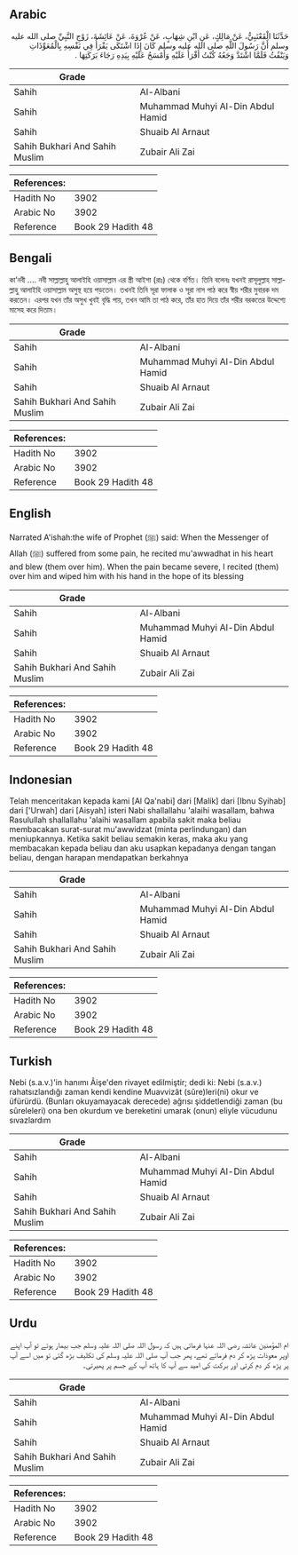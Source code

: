 ## Arabic


<div dir="rtl" lang="ar" style={{fontSize:'larger',backgroundColor:'#f8f9fa',padding:20}}>
حَدَّثَنَا الْقَعْنَبِيُّ، عَنْ مَالِكٍ، عَنِ ابْنِ شِهَابٍ، عَنْ عُرْوَةَ، عَنْ عَائِشَةَ، زَوْجِ النَّبِيِّ صلى الله عليه وسلم أَنَّ رَسُولَ اللَّهِ صلى الله عليه وسلم كَانَ إِذَا اشْتَكَى يَقْرَأُ فِي نَفْسِهِ بِالْمُعَوِّذَاتِ وَيَنْفُثُ فَلَمَّا اشْتَدَّ وَجَعُهُ كُنْتُ أَقْرَأُ عَلَيْهِ وَأَمْسَحُ عَلَيْهِ بِيَدِهِ رَجَاءَ بَرَكَتِهَا ‏.‏
</div>
<div style={{backgroundColor:'#f8f9fa',padding:20, marginBottom: 10}}><table> <thead> <tr> <th>Grade</th> <th></th> </tr> </thead> <tbody> <tr><td>Sahih</td><td>Al-Albani</td></tr><tr><td>Sahih</td><td>Muhammad Muhyi Al-Din Abdul Hamid</td></tr><tr><td>Sahih</td><td>Shuaib Al Arnaut</td></tr><tr><td>Sahih Bukhari And Sahih Muslim</td><td>Zubair Ali Zai</td></tr></tbody></table><table> <thead> <tr> <th>References:</th> <th></th> </tr> </thead> <tbody><tr><td>Hadith No</td><td>3902</td></tr><tr><td>Arabic No</td><td>3902</td></tr><tr><td>Reference</td><td>Book 29 Hadith 48</td></tr></tbody></table></div>

## Bengali


<div dir="ltr" lang="bn" style={{fontSize:'larger',backgroundColor:'#f8f9fa',padding:20}}>
কা’নবী .... নবী সাল্লাল্লাহু আলাইহি ওয়াসাল্লাম এর স্ত্রী আইশা (রাঃ) থেকে বর্ণিত। তিনি বলেনঃ যখনই রাসূলুল্লাহ সাল্লাল্লাহু আলাইহি ওয়াসাল্লাম অসুস্থ হয়ে পড়তেন। তখনই তিনি সূরা ফালাক ও সূরা নাস পাঠ করে স্বীয় শরীর মুবারক দম করতেন। এরপর যখন তাঁর অসুখ খুবই বৃদ্ধি পায়, তখন আমি তা পাঠ করে, তাঁর হাত দিয়ে তাঁর শরীর বরকতের উদ্দেশ্যে মাসেহ করে দিতাম।
</div>
<div style={{backgroundColor:'#f8f9fa',padding:20, marginBottom: 10}}><table> <thead> <tr> <th>Grade</th> <th></th> </tr> </thead> <tbody> <tr><td>Sahih</td><td>Al-Albani</td></tr><tr><td>Sahih</td><td>Muhammad Muhyi Al-Din Abdul Hamid</td></tr><tr><td>Sahih</td><td>Shuaib Al Arnaut</td></tr><tr><td>Sahih Bukhari And Sahih Muslim</td><td>Zubair Ali Zai</td></tr></tbody></table><table> <thead> <tr> <th>References:</th> <th></th> </tr> </thead> <tbody><tr><td>Hadith No</td><td>3902</td></tr><tr><td>Arabic No</td><td>3902</td></tr><tr><td>Reference</td><td>Book 29 Hadith 48</td></tr></tbody></table></div>

## English


<div dir="ltr" lang="en" style={{fontSize:'larger',backgroundColor:'#f8f9fa',padding:20}}>
Narrated A'ishah:the wife of Prophet (ﷺ) said: When the Messenger of Allah (ﷺ) suffered from some pain, he recited mu'awwadhat in his heart and blew (them over him). When the pain became severe, I recited (them) over him and wiped him with his hand in the hope of its blessing
</div>
<div style={{backgroundColor:'#f8f9fa',padding:20, marginBottom: 10}}><table> <thead> <tr> <th>Grade</th> <th></th> </tr> </thead> <tbody> <tr><td>Sahih</td><td>Al-Albani</td></tr><tr><td>Sahih</td><td>Muhammad Muhyi Al-Din Abdul Hamid</td></tr><tr><td>Sahih</td><td>Shuaib Al Arnaut</td></tr><tr><td>Sahih Bukhari And Sahih Muslim</td><td>Zubair Ali Zai</td></tr></tbody></table><table> <thead> <tr> <th>References:</th> <th></th> </tr> </thead> <tbody><tr><td>Hadith No</td><td>3902</td></tr><tr><td>Arabic No</td><td>3902</td></tr><tr><td>Reference</td><td>Book 29 Hadith 48</td></tr></tbody></table></div>

## Indonesian


<div dir="ltr" lang="id" style={{fontSize:'larger',backgroundColor:'#f8f9fa',padding:20}}>
Telah menceritakan kepada kami [Al Qa'nabi] dari [Malik] dari [Ibnu Syihab] dari ['Urwah] dari [Aisyah] isteri Nabi shallallahu 'alaihi wasallam, bahwa Rasulullah shallallahu 'alaihi wasallam apabila sakit maka beliau membacakan surat-surat mu'awwidzat (minta perlindungan) dan meniupkannya. Ketika sakit beliau semakin keras, maka aku yang membacakan kepada beliau dan aku usapkan kepadanya dengan tangan beliau, dengan harapan mendapatkan berkahnya
</div>
<div style={{backgroundColor:'#f8f9fa',padding:20, marginBottom: 10}}><table> <thead> <tr> <th>Grade</th> <th></th> </tr> </thead> <tbody> <tr><td>Sahih</td><td>Al-Albani</td></tr><tr><td>Sahih</td><td>Muhammad Muhyi Al-Din Abdul Hamid</td></tr><tr><td>Sahih</td><td>Shuaib Al Arnaut</td></tr><tr><td>Sahih Bukhari And Sahih Muslim</td><td>Zubair Ali Zai</td></tr></tbody></table><table> <thead> <tr> <th>References:</th> <th></th> </tr> </thead> <tbody><tr><td>Hadith No</td><td>3902</td></tr><tr><td>Arabic No</td><td>3902</td></tr><tr><td>Reference</td><td>Book 29 Hadith 48</td></tr></tbody></table></div>

## Turkish


<div dir="ltr" lang="tr" style={{fontSize:'larger',backgroundColor:'#f8f9fa',padding:20}}>
Nebi (s.a.v.)'in hanımı Âişe'den rivayet edilmiştir; dedi ki: Nebi (s.a.v.) rahatsızlandığı zaman kendi kendine Muavvizât (sûre)leri(ni) okur ve üfürürdü. (Bunları okuyamayacak derecede) ağrısı şiddetlendiği zaman (bu sûreleleri) ona ben okurdum ve bereketini umarak (onun) eliyle vücudunu sıvazlardım
</div>
<div style={{backgroundColor:'#f8f9fa',padding:20, marginBottom: 10}}><table> <thead> <tr> <th>Grade</th> <th></th> </tr> </thead> <tbody> <tr><td>Sahih</td><td>Al-Albani</td></tr><tr><td>Sahih</td><td>Muhammad Muhyi Al-Din Abdul Hamid</td></tr><tr><td>Sahih</td><td>Shuaib Al Arnaut</td></tr><tr><td>Sahih Bukhari And Sahih Muslim</td><td>Zubair Ali Zai</td></tr></tbody></table><table> <thead> <tr> <th>References:</th> <th></th> </tr> </thead> <tbody><tr><td>Hadith No</td><td>3902</td></tr><tr><td>Arabic No</td><td>3902</td></tr><tr><td>Reference</td><td>Book 29 Hadith 48</td></tr></tbody></table></div>

## Urdu


<div dir="rtl" lang="ur" style={{fontSize:'larger',backgroundColor:'#f8f9fa',padding:20}}>
ام المؤمنین عائشہ رضی اللہ عنہا فرماتی ہیں کہ رسول اللہ صلی اللہ علیہ وسلم جب بیمار ہوتے تو آپ اپنے اوپر معوذات پڑھ کر دم فرماتے تھے، پھر جب آپ صلی اللہ علیہ وسلم کی تکلیف بڑھ گئی تو میں اسے آپ پر پڑھ کر دم کرتی اور برکت کی امید سے آپ کا ہاتھ آپ کے جسم پر پھیرتی۔
</div>
<div style={{backgroundColor:'#f8f9fa',padding:20, marginBottom: 10}}><table> <thead> <tr> <th>Grade</th> <th></th> </tr> </thead> <tbody> <tr><td>Sahih</td><td>Al-Albani</td></tr><tr><td>Sahih</td><td>Muhammad Muhyi Al-Din Abdul Hamid</td></tr><tr><td>Sahih</td><td>Shuaib Al Arnaut</td></tr><tr><td>Sahih Bukhari And Sahih Muslim</td><td>Zubair Ali Zai</td></tr></tbody></table><table> <thead> <tr> <th>References:</th> <th></th> </tr> </thead> <tbody><tr><td>Hadith No</td><td>3902</td></tr><tr><td>Arabic No</td><td>3902</td></tr><tr><td>Reference</td><td>Book 29 Hadith 48</td></tr></tbody></table></div>